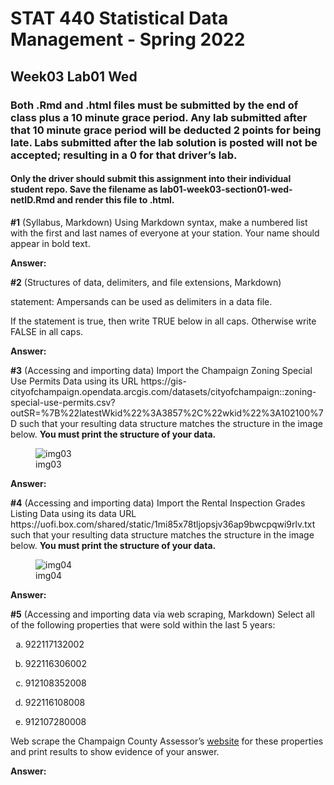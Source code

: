 # STAT 440 Statistical Data Management - Spring 2022
## Week03 Lab01 Wed
### Both .Rmd and .html files must be submitted by the end of class plus a 10 minute grace period. Any lab submitted after that 10 minute grace period will be deducted 2 points for being late. Labs submitted after the lab solution is posted will not be accepted; resulting in a 0 for that driver's lab.
#### Only the driver should submit this assignment into their individual student repo. Save the filename as lab01-week03-section01-wed-netID.Rmd and render this file to .html. 

**#1** (Syllabus, Markdown) Using Markdown syntax, make a numbered list with the first and last names of everyone at your station. Your name should appear in bold text.

**Answer:**

**#2** (Structures of data, delimiters, and file extensions, Markdown)

statement: Ampersands can be used as delimiters in a data file.

If the statement is true, then write TRUE below in all caps. Otherwise write FALSE in all caps.

**Answer:**

**#3** (Accessing and importing data) Import the Champaign Zoning Special Use Permits Data using its URL https://gis-cityofchampaign.opendata.arcgis.com/datasets/cityofchampaign::zoning-special-use-permits.csv?outSR=%7B%22latestWkid%22%3A3857%2C%22wkid%22%3A102100%7D such that your resulting data structure matches the structure in the image below. **You must print the structure of your data.**  

![img03](https://uofi.box.com/shared/static/btus23luk91x879qwvhqbxdmyj17t5xt.png)

**Answer:**

**#4** (Accessing and importing data) Import the Rental Inspection Grades Listing Data using its data URL https://uofi.box.com/shared/static/1mi85x78tljopsjv36ap9bwcpqwi9rlv.txt such that your resulting data structure matches the structure in the image below. **You must print the structure of your data.**  

![img04](https://uofi.box.com/shared/static/qbulp1alujgwxzkzdd2pj9jcxmno6e3v.png)

**Answer:**

**#5** (Accessing and importing data via web scraping, Markdown) Select all of the following properties that were sold within the last 5 years:

a. 922117132002

b. 922116306002

c. 912108352008

d. 922116108008

e. 912107280008

Web scrape the Champaign County Assessor's [website](https://champaignil.devnetwedge.com/) for these properties and print results to show evidence of your answer.

**Answer:**

```{r prob5}

```